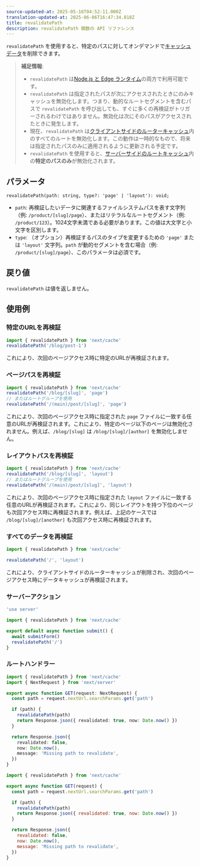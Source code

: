 ```yaml
---
source-updated-at: 2025-05-16T04:52:11.000Z
translation-updated-at: 2025-06-06T16:47:34.818Z
title: revalidatePath
description: revalidatePath 関数の API リファレンス
---
```


`revalidatePath` を使用すると、特定のパスに対してオンデマンドで[キャッシュデータ](/docs/app/building-your-application/caching)を削除できます。

> **補足情報**:
>
> - `revalidatePath` は[Node.js と Edge ランタイム](/docs/app/building-your-application/rendering/edge-and-nodejs-runtimes)の両方で利用可能です。
> - `revalidatePath` は指定されたパスが次にアクセスされたときにのみキャッシュを無効化します。つまり、動的なルートセグメントを含むパスで `revalidatePath` を呼び出しても、すぐに多くの再検証がトリガーされるわけではありません。無効化は次にそのパスがアクセスされたときに発生します。
> - 現在、`revalidatePath` は[クライアントサイドのルーターキャッシュ](/docs/app/building-your-application/caching#router-cache)内のすべてのルートを無効化します。この動作は一時的なもので、将来は指定されたパスのみに適用されるように更新される予定です。
> - `revalidatePath` を使用すると、[サーバーサイドのルートキャッシュ](/docs/app/building-your-application/caching#full-route-cache)内の**特定のパスのみ**が無効化されます。

## パラメータ

```tsx
revalidatePath(path: string, type?: 'page' | 'layout'): void;
```

- `path`: 再検証したいデータに関連するファイルシステムパスを表す文字列（例: `/product/[slug]/page`）、またはリテラルなルートセグメント（例: `/product/123`）。1024文字未満である必要があります。この値は大文字と小文字を区別します。
- `type`: （オプション）再検証するパスのタイプを変更するための `'page'` または `'layout'` 文字列。`path` が動的セグメントを含む場合（例: `/product/[slug]/page`）、このパラメータは必須です。

## 戻り値

`revalidatePath` は値を返しません。

## 使用例

### 特定のURLを再検証

```ts
import { revalidatePath } from 'next/cache'
revalidatePath('/blog/post-1')
```

これにより、次回のページアクセス時に特定のURLが再検証されます。

### ページパスを再検証

```ts
import { revalidatePath } from 'next/cache'
revalidatePath('/blog/[slug]', 'page')
// またはルートグループを使用
revalidatePath('/(main)/post/[slug]', 'page')
```

これにより、次回のページアクセス時に指定された `page` ファイルに一致する任意のURLが再検証されます。これにより、特定のページ以下のページは無効化されません。例えば、`/blog/[slug]` は `/blog/[slug]/[author]` を無効化しません。

### レイアウトパスを再検証

```ts
import { revalidatePath } from 'next/cache'
revalidatePath('/blog/[slug]', 'layout')
// またはルートグループを使用
revalidatePath('/(main)/post/[slug]', 'layout')
```

これにより、次回のページアクセス時に指定された `layout` ファイルに一致する任意のURLが再検証されます。これにより、同じレイアウトを持つ下位のページも次回アクセス時に再検証されます。例えば、上記のケースでは `/blog/[slug]/[another]` も次回アクセス時に再検証されます。

### すべてのデータを再検証

```ts
import { revalidatePath } from 'next/cache'

revalidatePath('/', 'layout')
```

これにより、クライアントサイドのルーターキャッシュが削除され、次回のページアクセス時にデータキャッシュが再検証されます。

### サーバーアクション

```ts filename="app/actions.ts" switcher
'use server'

import { revalidatePath } from 'next/cache'

export default async function submit() {
  await submitForm()
  revalidatePath('/')
}
```

### ルートハンドラー

```ts filename="app/api/revalidate/route.ts" switcher
import { revalidatePath } from 'next/cache'
import { NextRequest } from 'next/server'

export async function GET(request: NextRequest) {
  const path = request.nextUrl.searchParams.get('path')

  if (path) {
    revalidatePath(path)
    return Response.json({ revalidated: true, now: Date.now() })
  }

  return Response.json({
    revalidated: false,
    now: Date.now(),
    message: 'Missing path to revalidate',
  })
}
```

```js filename="app/api/revalidate/route.js" switcher
import { revalidatePath } from 'next/cache'

export async function GET(request) {
  const path = request.nextUrl.searchParams.get('path')

  if (path) {
    revalidatePath(path)
    return Response.json({ revalidated: true, now: Date.now() })
  }

  return Response.json({
    revalidated: false,
    now: Date.now(),
    message: 'Missing path to revalidate',
  })
}
```